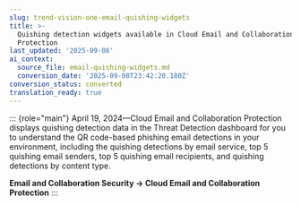 ```yaml
---
slug: trend-vision-one-email-quishing-widgets
title: >-
  Quishing detection widgets available in Cloud Email and Collaboration
  Protection
last_updated: '2025-09-08'
ai_context:
  source_file: email-quishing-widgets.md
  conversion_date: '2025-09-08T23:42:20.180Z'
conversion_status: converted
translation_ready: true
---
```


::: {role="main"}
April 19, 2024—Cloud Email and Collaboration Protection displays quishing detection data in the Threat Detection dashboard for you to understand the QR code-based phishing email detections in your environment, including the quishing detections by email service, top 5 quishing email senders, top 5 quishing email recipients, and quishing detections by content type.

**Email and Collaboration Security → Cloud Email and Collaboration Protection**
:::

